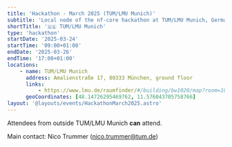 ```yaml
---
title: 'Hackathon - March 2025 (TUM/LMU Munich)'
subtitle: 'Local node of the nf-core hackathon at TUM/LMU Munich, Germany'
shortTitle: '🇩🇪 TUM/LMU Munich'
type: 'hackathon'
startDate: '2025-03-24'
startTime: '09:00+01:00'
endDate: '2025-03-26'
endTime: '17:00+01:00'
locations:
    - name: TUM/LMU Munich
      address: Amalienstraße 17, 80333 München, ground floor
      links:
          - https://www.lmu.de/raumfinder/#/building/bw1020/map?room=102000001_
      geoCoordinates: [48.14726295469762, 11.576043705758766]
layout: '@layouts/events/HackathonMarch2025.astro'
---
```


Attendees from outside TUM/LMU Munich **can** attend.

Main contact: Nico Trummer ([nico.trummer@tum.de](mailto:nico.trummer@tum.de))
